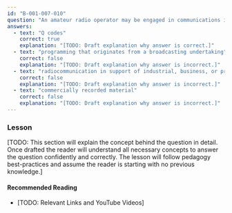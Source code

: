```yaml
---
id: "B-001-007-010"
question: "An amateur radio operator may be engaged in communications including the transmission of:"
answers:
  - text: "Q codes"
    correct: true
    explanation: "[TODO: Draft explanation why answer is correct.]"
  - text: "programming that originates from a broadcasting undertaking"
    correct: false
    explanation: "[TODO: Draft explanation why answer is incorrect.]"
  - text: "radiocommunication in support of industrial, business, or professional activities"
    correct: false
    explanation: "[TODO: Draft explanation why answer is incorrect.]"
  - text: "commercially recorded material"
    correct: false
    explanation: "[TODO: Draft explanation why answer is incorrect.]"
---
```


### Lesson

[TODO: This section will explain the concept behind the question in detail. Once drafted the reader will understand all necessary concepts to answer the question confidently and correctly. The lesson will follow pedagogy best-practices and assume the reader is starting with no previous knowledge.]

#### Recommended Reading

- [TODO: Relevant Links and YouTube Videos]
